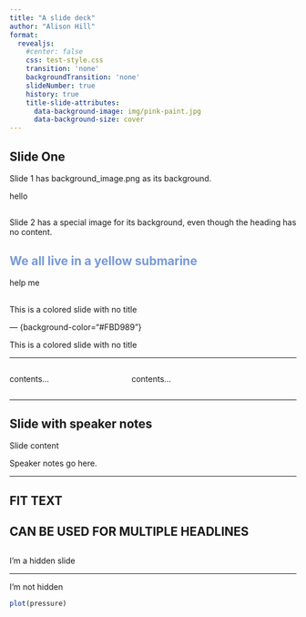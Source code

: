 ```yaml
---
title: "A slide deck"
author: "Alison Hill"
format: 
  revealjs:
    #center: false
    css: test-style.css
    transition: 'none'
    backgroundTransition: 'none'
    slideNumber: true
    history: true
    title-slide-attributes:
      data-background-image: img/pink-paint.jpg
      data-background-size: cover
---
```


## Slide One

Slide 1 has background_image.png as its background.

hello

##  {background-image="img/king.jpg"}

Slide 2 has a special image for its background, even though the heading has no content.

## We all live in a yellow submarine {background-color="#FBD989" style="color:#7899d4;"}

help me

##  {background-color="#FBD989"}

This is a colored slide with no title

--- {background-color="#FBD989"}

This is a colored slide with no title

------------------------------------------------------------------------

::: columns
::: {.column width="40%"}
contents...
:::

::: {.column width="60%"}
contents...
:::
:::

------------------------------------------------------------------------

## Slide with speaker notes

Slide content

::: notes
Speaker notes go here.
:::

------------------------------------------------------------------------

<h2 class="r-fit-text">

FIT TEXT

</h2>

<h2 class="r-fit-text">

CAN BE USED FOR MULTIPLE HEADLINES

</h2>

##  {visibility="hidden"}

I'm a hidden slide

------------------------------------------------------------------------

I'm not hidden

```r
plot(pressure)
```
